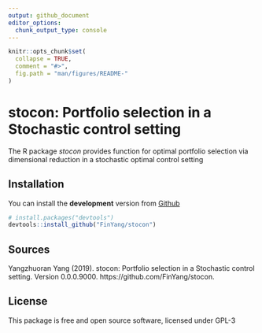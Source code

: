 ```yaml
---
output: github_document
editor_options: 
  chunk_output_type: console
---
```


<!-- README.md is generated from README.Rmd. Please edit that file -->

```r
knitr::opts_chunk$set(
  collapse = TRUE,
  comment = "#>",
  fig.path = "man/figures/README-"
)
```

# stocon: Portfolio selection in a Stochastic control setting

The R package *stocon* provides function for optimal portfolio selection via dimensional reduction in a stochastic optimal control setting

## Installation


You can install the **development** version from
[Github](https://github.com/FinYang/stocon)

```r
# install.packages("devtools")
devtools::install_github("FinYang/stocon")
```


## Sources

Yangzhuoran Yang (2019). stocon: Portfolio selection in a Stochastic control setting. Version 0.0.0.9000. https://github.com/FinYang/stocon.

## License

This package is free and open source software, licensed under GPL-3
